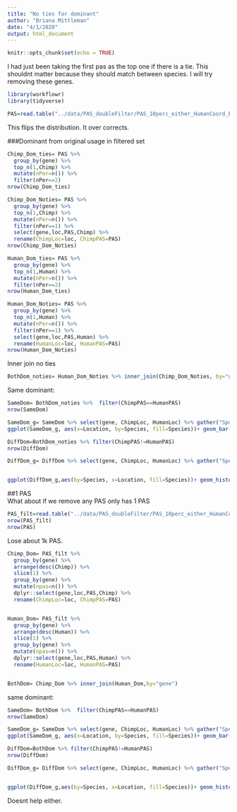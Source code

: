 ```yaml
---
title: "No ties for dominant"
author: "Briana Mittleman"
date: "4/1/2020"
output: html_document
---
```


```r
knitr::opts_chunk$set(echo = TRUE)
```

I had just been taking the first pas as the top one if there is a tie. This shouldnt matter because they should match between species. I will try removing these genes.  

```r
library(workflowr)
library(tidyverse)
```

```r
PAS=read.table("../data/PAS_doubleFilter/PAS_10perc_either_HumanCoord_BothUsage_meta_doubleFilter.txt", header = T, stringsAsFactors = F) %>% mutate(chrom=paste(chr,start,end,gene, sep=":"))
```



This flips the distribution. It over corrects.  


###Dominant from original usage in filtered set  

```r
Chimp_Dom_ties= PAS %>%
  group_by(gene) %>%
  top_n(1,Chimp) %>% 
  mutate(nPer=n()) %>% 
  filter(nPer==2) 
nrow(Chimp_Dom_ties)

Chimp_Dom_Noties= PAS %>%
  group_by(gene) %>%
  top_n(1,Chimp) %>% 
  mutate(nPer=n()) %>% 
  filter(nPer==1) %>% 
  select(gene,loc,PAS,Chimp) %>% 
  rename(ChimpLoc=loc, ChimpPAS=PAS)
nrow(Chimp_Dom_Noties)

Human_Dom_ties= PAS %>%
  group_by(gene) %>%
  top_n(1,Human) %>% 
  mutate(nPer=n()) %>% 
  filter(nPer==2) 
nrow(Human_Dom_ties)

Human_Dom_Noties= PAS %>%
  group_by(gene) %>%
  top_n(1,Human) %>% 
  mutate(nPer=n()) %>% 
  filter(nPer==1) %>% 
  select(gene,loc,PAS,Human) %>% 
  rename(HumanLoc=loc, HumanPAS=PAS)
nrow(Human_Dom_Noties)

```

Inner join no ties  

```r
BothDom_noties= Human_Dom_Noties %>% inner_join(Chimp_Dom_Noties, by="gene")
```

Same dominant: 

```r
SameDom= BothDom_noties %>%  filter(ChimpPAS==HumanPAS)
nrow(SameDom)

SameDom_g= SameDom %>% select(gene, ChimpLoc, HumanLoc) %>% gather("Species", "Location", -gene)
ggplot(SameDom_g, aes(x=Location, by=Species, fill=Species))+ geom_bar(stat="count",position = "Dodge") + labs(x="Location", y="Number of Genes", title="Dominant PAS for genes with matching by species \nremove ties (n=7,638)") + scale_fill_brewer(palette = "Dark2")
```
```r
DiffDom=BothDom_noties %>% filter(ChimpPAS!=HumanPAS)
nrow(DiffDom)
```

```r
DiffDom_g= DiffDom %>% select(gene, ChimpLoc, HumanLoc) %>% gather("Species", "Location", -gene)


ggplot(DiffDom_g,aes(by=Species, x=Location, fill=Species))+ geom_histogram(stat="count",position = "dodge") + labs(x="Location", y="Number of Genes", title="Different Dominant PAS \n No ties (n=2014)") + scale_fill_brewer(palette = "Dark2")
```
##1 PAS  
What about if we remove any PAS only has 1 PAS  

```r
PAS_filt=read.table("../data/PAS_doubleFilter/PAS_10perc_either_HumanCoord_BothUsage_meta_doubleFilter.txt", header = T, stringsAsFactors = F) %>% group_by(gene) %>% mutate(nPAS=n()) %>% filter(nPAS!=1)
nrow(PAS_filt)
nrow(PAS)
```
Lose about 1k PAS.  

```r
Chimp_Dom= PAS_filt %>%
  group_by(gene) %>%
  arrange(desc(Chimp)) %>% 
  slice(1) %>% 
  group_by(gene) %>% 
  mutate(npas=n()) %>% 
  dplyr::select(gene,loc,PAS,Chimp) %>% 
  rename(ChimpLoc=loc, ChimpPAS=PAS)


Human_Dom= PAS_filt %>%
  group_by(gene) %>%
  arrange(desc(Human)) %>% 
  slice(1) %>% 
  group_by(gene) %>% 
  mutate(npas=n()) %>% 
  dplyr::select(gene,loc,PAS,Human) %>% 
  rename(HumanLoc=loc, HumanPAS=PAS)


BothDom= Chimp_Dom %>% inner_join(Human_Dom,by="gene")

```

same dominant: 

```r
SameDom= BothDom %>%  filter(ChimpPAS==HumanPAS)
nrow(SameDom)

SameDom_g= SameDom %>% select(gene, ChimpLoc, HumanLoc) %>% gather("Species", "Location", -gene)
ggplot(SameDom_g, aes(x=Location, by=Species, fill=Species))+ geom_bar(stat="count",position = "Dodge") + labs(x="Location", y="Number of Genes", title="Dominant PAS for genes with matching by species \nremove 1 PAS genes (n=6,496)") + scale_fill_brewer(palette = "Dark2")
```
```r
DiffDom=BothDom %>% filter(ChimpPAS!=HumanPAS)
nrow(DiffDom)

DiffDom_g= DiffDom %>% select(gene, ChimpLoc, HumanLoc) %>% gather("Species", "Location", -gene)


ggplot(DiffDom_g,aes(by=Species, x=Location, fill=Species))+ geom_histogram(stat="count",position = "dodge") + labs(x="Location", y="Number of Genes", title="Different Dominant PAS \n remove 1 PAS genes (n=2092)") + scale_fill_brewer(palette = "Dark2")
```

Doesnt help either.  
